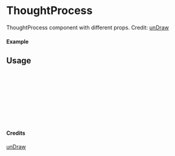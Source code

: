 
<Meta of={ThoughtProcess} title="unDraw/ThoughtProcess" />

# ThoughtProcess

ThoughtProcess component with different props.
Credit: [unDraw](https://undraw.co/illustrations)

#### Example

<Canvas of={ThoughtProcess.Primary} />

## Usage

```ts
import { ThoughtProcess } from "yadl-ui";

const Example = () => {
  return (
      <ThoughtProcess />
  );
};

export default Example;
```

#### Credits
[unDraw](https://undraw.co/illustrations)
